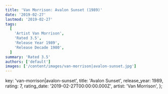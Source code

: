 ```yaml
---
title: 'Van Morrison: Avalon Sunset (1989)'
date: '2019-02-27'
lastmod: '2019-02-27'
tags:
  [
    'Artist Van Morrison',
    'Rated 3.5',
    'Release Year 1989',
    'Release Decade 1980',
  ]
summary: 'Rated 3.5'
authors: ['default']
images: ['/content/images/van-morrison|avalon-sunset.jpg']
---
```


  key: 'van-morrison|avalon-sunset',
  title: 'Avalon Sunset',
  release_year: 1989,
  rating: 7,
  rating_date: '2019-02-27T00:00:00.000Z',
  artist: 'Van Morrison',
};

<MusicRating data={data} />
